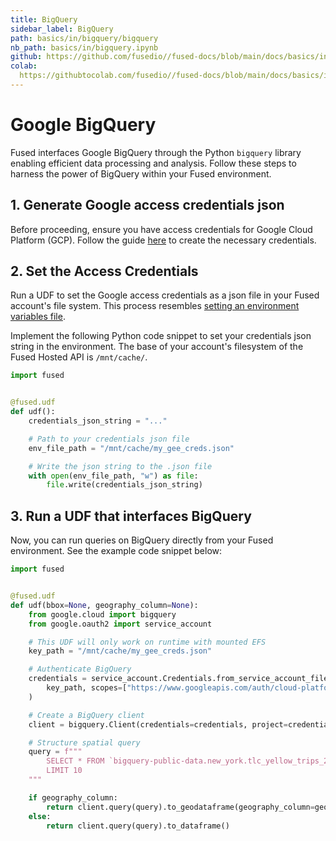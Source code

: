 ```yaml
---
title: BigQuery
sidebar_label: BigQuery
path: basics/in/bigquery/bigquery
nb_path: basics/in/bigquery.ipynb
github: https://github.com/fusedio//fused-docs/blob/main/docs/basics/in/bigquery.ipynb
colab: 
  https://githubtocolab.com/fusedio//fused-docs/blob/main/docs/basics/in/bigquery.ipynb
---
```



<LinkButtons
  githubUrl="https://github.com/fusedio//fused-docs/blob/main/docs/basics/in/bigquery.ipynb"
  colabUrl="https://githubtocolab.com/fusedio//fused-docs/blob/main/docs/basics/in/bigquery.ipynb"
/>

# Google BigQuery


Fused interfaces <Tag color="#3399ff">Google BigQuery</Tag> through the Python
`bigquery` library enabling efficient data processing and analysis. Follow these steps
to harness the power of BigQuery within your Fused environment.

## 1. Generate Google access credentials json

Before proceeding, ensure you have access credentials for Google Cloud Platform (GCP).
Follow the guide
[here](https://developers.google.com/workspace/guides/create-credentials) to create the
necessary credentials.

## 2. Set the Access Credentials

Run a UDF to set the Google access credentials as a json file in your Fused account's
file system. This process resembles
[setting an environment variables file](/core_concepts/?h=environ#environment-variables).

Implement the following Python code snippet to set your credentials json string in the
environment. The base of your account's filesystem of the Fused Hosted API is
`/mnt/cache/`.

```python
import fused


@fused.udf
def udf():
    credentials_json_string = "..."

    # Path to your credentials json file
    env_file_path = "/mnt/cache/my_gee_creds.json"

    # Write the json string to the .json file
    with open(env_file_path, "w") as file:
        file.write(credentials_json_string)
```

## 3. Run a UDF that interfaces BigQuery

Now, you can run queries on BigQuery directly from your Fused environment. See the
example code snippet below:

```python
import fused


@fused.udf
def udf(bbox=None, geography_column=None):
    from google.cloud import bigquery
    from google.oauth2 import service_account

    # This UDF will only work on runtime with mounted EFS
    key_path = "/mnt/cache/my_gee_creds.json"

    # Authenticate BigQuery
    credentials = service_account.Credentials.from_service_account_file(
        key_path, scopes=["https://www.googleapis.com/auth/cloud-platform"]
    )

    # Create a BigQuery client
    client = bigquery.Client(credentials=credentials, project=credentials.project_id)

    # Structure spatial query
    query = f"""
        SELECT * FROM `bigquery-public-data.new_york.tlc_yellow_trips_2015`
        LIMIT 10
    """

    if geography_column:
        return client.query(query).to_geodataframe(geography_column=geography_column)
    else:
        return client.query(query).to_dataframe()
```

```python

```

